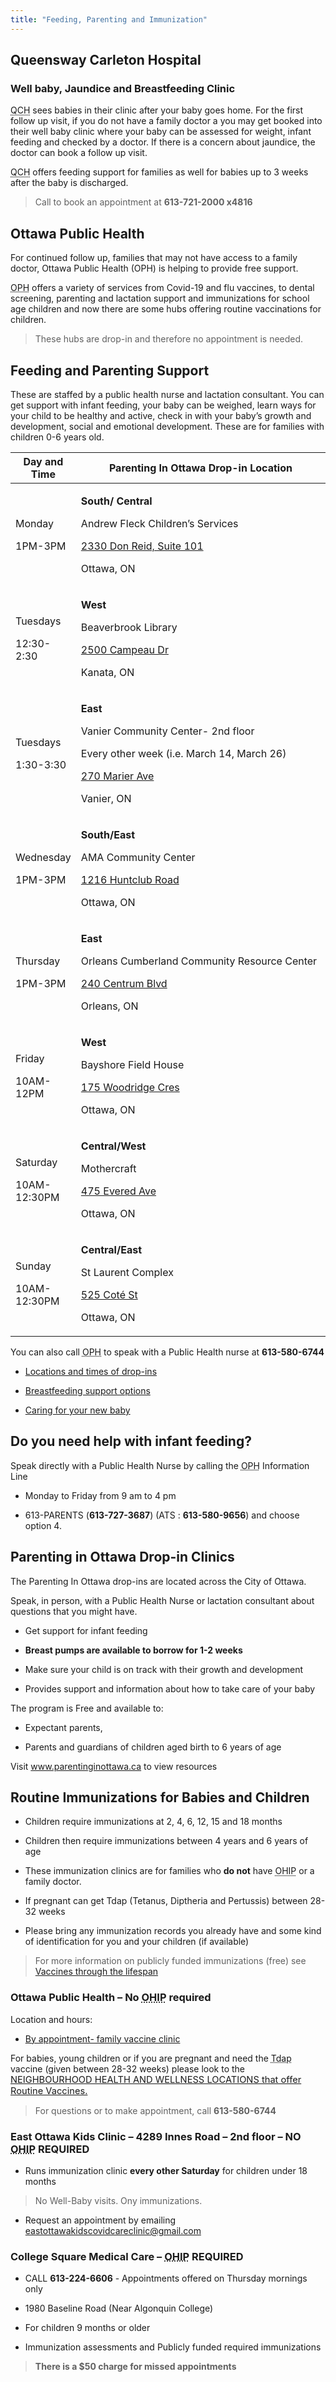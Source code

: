 ---
title: "Feeding, Parenting and Immunization"
---

## Queensway Carleton Hospital

### Well baby, Jaundice and Breastfeeding Clinic

<abbr title="Queensway Carleton Hospital">QCH</abbr> sees babies in their clinic after your baby goes home. For the first follow up visit, if you do not have a family doctor a you may get booked into their well baby clinic where your baby can be assessed for weight, infant feeding and checked by a doctor. If there is a concern about jaundice, the doctor can book a follow up visit.

<abbr title="Queensway Carleton Hospital">QCH</abbr> offers feeding support for families as well for babies up to 3 weeks after the baby is discharged.

> Call to book an appointment at **613-721-2000 x4816**

## Ottawa Public Health

For continued follow up, families that may not have access to a family doctor, Ottawa Public Health (OPH) is helping to provide free support.

<abbr title="Ottawa Public Health">OPH</abbr> offers a variety of services from Covid-19 and flu vaccines, to dental screening, parenting and lactation support and immunizations for school age children and now there are some hubs offering routine vaccinations for children.

> These hubs are drop-in and therefore no appointment is needed.

## Feeding and Parenting Support

These are staffed by a public health nurse and lactation consultant. You can get support with infant feeding, your baby can be weighed, learn ways for your child to be healthy and active, check in with your baby's growth and development, social and emotional development. These are for families with children 0-6 years old.

+---------------+--------------------------------------------------------------------------------------------------------+
| Day and Time  | Parenting In Ottawa Drop-in Location                                                                   |
+===============+========================================================================================================+
| Monday        | **South/ Central**                                                                                     |
|               |                                                                                                        |
| 1PM-3PM       | Andrew Fleck Children's Services                                                                       |
|               |                                                                                                        |
|               | [2330 Don Reid, Suite 101](https://goo.gl/maps/6uaF3poEiwPf85TMA?coh=178573&entry=tt){target="_blank"} |
|               |                                                                                                        |
|               | Ottawa, ON                                                                                             |
+---------------+--------------------------------------------------------------------------------------------------------+
| Tuesdays      | **West**                                                                                               |
|               |                                                                                                        |
| 12:30-2:30    | Beaverbrook Library                                                                                    |
|               |                                                                                                        |
|               | [2500 Campeau Dr](https://goo.gl/maps/ihbwo3C2TwgikT71A?coh=178573&entry=tt){target="_blank"}          |
|               |                                                                                                        |
|               | Kanata, ON                                                                                             |
+---------------+--------------------------------------------------------------------------------------------------------+
| Tuesdays      | **East**                                                                                               |
|               |                                                                                                        |
| 1:30-3:30     | Vanier Community Center- 2nd floor                                                                     |
|               |                                                                                                        |
|               | Every other week (i.e. March 14, March 26)                                                             |
|               |                                                                                                        |
|               | [270 Marier Ave](https://goo.gl/maps/ZQKUxUhomoKvwjnp9?coh=178573&entry=tt){target="_blank"}           |
|               |                                                                                                        |
|               | Vanier, ON                                                                                             |
+---------------+--------------------------------------------------------------------------------------------------------+
| Wednesday     | **South/East**                                                                                         |
|               |                                                                                                        |
| 1PM-3PM       | AMA Community Center                                                                                   |
|               |                                                                                                        |
|               | [1216 Huntclub Road](https://goo.gl/maps/JjR8qCSe8X2Ue3rW6?coh=178573&entry=tt){target="_blank"}       |
|               |                                                                                                        |
|               | Ottawa, ON                                                                                             |
+---------------+--------------------------------------------------------------------------------------------------------+
| Thursday      | **East**                                                                                               |
|               |                                                                                                        |
| 1PM-3PM       | Orleans Cumberland Community Resource Center                                                           |
|               |                                                                                                        |
|               | [240 Centrum Blvd](https://goo.gl/maps/AGfbCP1VY3jXDfbp6?coh=178573&entry=tt){target="_blank"}         |
|               |                                                                                                        |
|               | Orleans, ON                                                                                            |
+---------------+--------------------------------------------------------------------------------------------------------+
| Friday        | **West**                                                                                               |
|               |                                                                                                        |
| 10AM-12PM     | Bayshore Field House                                                                                   |
|               |                                                                                                        |
|               | [175 Woodridge Cres](https://goo.gl/maps/spJpYP35Y3UvGj4Z7?coh=178573&entry=tt){target="_blank"}       |
|               |                                                                                                        |
|               | Ottawa, ON                                                                                             |
+---------------+--------------------------------------------------------------------------------------------------------+
| Saturday      | **Central/West**                                                                                       |
|               |                                                                                                        |
| 10AM-12:30PM  | Mothercraft                                                                                            |
|               |                                                                                                        |
|               | [475 Evered Ave](https://goo.gl/maps/NhEoH3SLKKg5kakG6?coh=178573&entry=tt){target="_blank"}           |
|               |                                                                                                        |
|               | Ottawa, ON                                                                                             |
+---------------+--------------------------------------------------------------------------------------------------------+
| Sunday        | **Central/East**                                                                                       |
|               |                                                                                                        |
| 10AM-12:30PM  | St Laurent Complex                                                                                     |
|               |                                                                                                        |
|               | [525 Coté St](https://goo.gl/maps/WuziBtC3GGCmgYPB8?coh=178573&entry=tt){target="_blank"}              |
|               |                                                                                                        |
|               | Ottawa, ON                                                                                             |
+---------------+--------------------------------------------------------------------------------------------------------+

You can also call <abbr title="Ottawa Public Health">OPH</abbr> to speak with a Public Health nurse at **613-580-6744**

-   [Locations and times of drop-ins](https://calendars.ottawapublichealth.ca/PIODropIns/Week){target="_blank"}

-   [Breastfeeding support options](https://www.parentinginottawa.ca/en/breastfeeding/breastfeeding-resources-in-ottawa.aspx){target="_blank"}

-   [Caring for your new baby](https://www.parentinginottawa.ca/en/babies-and-toddlers/Life-with-a-new-baby.aspx){target="_blank"}

## Do you need help with infant feeding?

Speak directly with a Public Health Nurse by calling the <abbr title="Ottawa Public Health">OPH</abbr> Information Line

-   Monday to Friday from 9 am to 4 pm

-   613-PARENTS (**613-727-3687**) (ATS : **613-580-9656**) and choose option 4.

## Parenting in Ottawa Drop-in Clinics

The Parenting In Ottawa drop-ins are located across the City of Ottawa.

Speak, in person, with a Public Health Nurse or lactation consultant about questions that you might have.

-   Get support for infant feeding

-   **Breast pumps are available to borrow for 1-2 weeks**

-   Make sure your child is on track with their growth and development

-   Provides support and information about how to take care of your baby

The program is Free and available to:

-   Expectant parents,

-   Parents and guardians of children aged birth to 6 years of age

Visit [www.parentinginottawa.ca](https://calendars.ottawapublichealth.ca/PIODropIns/Week?Breastfeeding%20and%20Parenting%20Support%20Drop-Ins=Parenting%20in%20Ottawa%20Drop-Ins%20(Breastfeeding%20and%20parenting%20support%20for%20parents%20of%20children%20from%20birth%20to%206%20years)&){target="_blank"} to view resources

## Routine Immunizations for Babies and Children

-   Children require immunizations at 2, 4, 6, 12, 15 and 18 months

-   Children then require immunizations between 4 years and 6 years of age

-   These immunization clinics are for families who **do not** have <abbr title="Ontario Health Insurance Plan">OHIP</abbr> or a family doctor.

-   If pregnant can get Tdap (Tetanus, Diptheria and Pertussis) between 28-32 weeks

-   Please bring any immunization records you already have and some kind of identification for you and your children (if available)

> For more information on publicly funded immunizations (free) see [Vaccines through the lifespan](https://www.health.gov.on.ca/en/pro/programs/immunization/docs/immunization_poster_lifespan.pdf){target="_blank"}

### Ottawa Public Health -- No <abbr title="Ontario Health Insurance Plan">OHIP</abbr> required

Location and hours:

-   [By appointment- family vaccine clinic](https://reservation.frontdesksuite.ca/oph/routinecommunity/Home/Index?Culture=en&PageId=a5d911ef-1a96-474d-96cf-239ec39c0da6&ShouldStartReserveTimeFlow=False&ButtonId=00000000-0000-0000-0000-000000000000){target="_blank"}

For babies, young children or if you are pregnant and need the <abbr title="Tetanus, Diptheria and Pertussis">Tdap</abbr> vaccine (given between 28-32 weeks) please look to the [NEIGHBOURHOOD HEALTH AND WELLNESS LOCATIONS that offer Routine Vaccines.](#0){target="_blank" style="font-size: 11pt;"}

> For questions or to make appointment, call **613-580-6744**

### East Ottawa Kids Clinic -- 4289 Innes Road -- 2nd floor -- **NO** <abbr title="Ontario Health Insurance Plan">OHIP</abbr> REQUIRED

-   Runs immunization clinic **every other Saturday** for children under 18 months

> No Well-Baby visits. Ony immunizations.

-   Request an appointment by emailing [eastottawakidscovidcareclinic\@gmail.com](mailto:eastottawakidscovidcareclinic@gmail.com){.email}

### College Square Medical Care -- <abbr title="Ontario Health Insurance Plan">OHIP</abbr> REQUIRED

-   CALL **613-224-6606** - Appointments offered on Thursday mornings only

-   1980 Baseline Road (Near Algonquin College)

-   For children 9 months or older

-   Immunization assessments and Publicly funded required immunizations

> **There is a \$50 charge for missed appointments**
